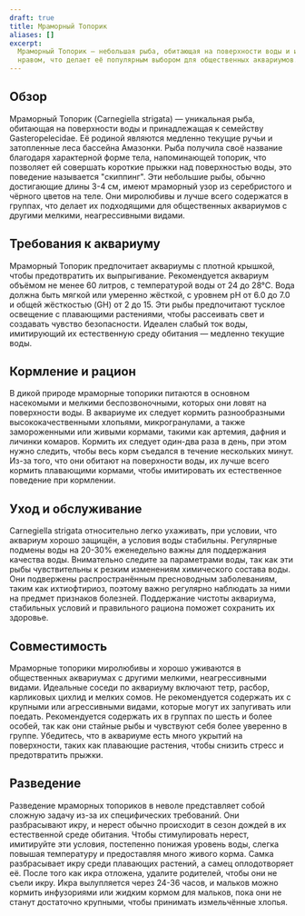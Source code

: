 ```yaml
---
draft: true
title: Мраморный Топорик
aliases: []
excerpt:
  Мраморный Топорик — небольшая рыба, обитающая на поверхности воды и известная своей характерной формой тела и мирным
  нравом, что делает её популярным выбором для общественных аквариумов.
---
```


## Обзор

Мраморный Топорик (Carnegiella strigata) — уникальная рыба, обитающая на поверхности воды и принадлежащая к семейству
Gasteropelecidae. Её родиной являются медленно текущие ручьи и затопленные леса бассейна Амазонки. Рыба получила своё
название благодаря характерной форме тела, напоминающей топорик, что позволяет ей совершать короткие прыжки над
поверхностью воды, это поведение называется "скиппинг". Эти небольшие рыбы, обычно достигающие длины 3-4 см, имеют
мраморный узор из серебристого и чёрного цветов на теле. Они миролюбивы и лучше всего содержатся в группах, что делает
их подходящими для общественных аквариумов с другими мелкими, неагрессивными видами.

## Требования к аквариуму

Мраморный Топорик предпочитает аквариумы с плотной крышкой, чтобы предотвратить их выпрыгивание. Рекомендуется аквариум
объёмом не менее 60 литров, с температурой воды от 24 до 28°C. Вода должна быть мягкой или умеренно жёсткой, с уровнем
pH от 6.0 до 7.0 и общей жёсткостью (GH) от 2 до 15. Эти рыбы предпочитают тусклое освещение с плавающими растениями,
чтобы рассеивать свет и создавать чувство безопасности. Идеален слабый ток воды, имитирующий их естественную среду
обитания — медленно текущие воды.

## Кормление и рацион

В дикой природе мраморные топорики питаются в основном насекомыми и мелкими беспозвоночными, которых они ловят на
поверхности воды. В аквариуме их следует кормить разнообразными высококачественными хлопьями, микрогранулами, а также
замороженными или живыми кормами, такими как артемия, дафния и личинки комаров. Кормить их следует один-два раза в день,
при этом нужно следить, чтобы весь корм съедался в течение нескольких минут. Из-за того, что они обитают на поверхности
воды, их лучше всего кормить плавающими кормами, чтобы имитировать их естественное поведение при кормлении.

## Уход и обслуживание

Carnegiella strigata относительно легко ухаживать, при условии, что аквариум хорошо защищён, а условия воды стабильны.
Регулярные подмены воды на 20-30% еженедельно важны для поддержания качества воды. Внимательно следите за параметрами
воды, так как эти рыбы чувствительны к резким изменениям химического состава воды. Они подвержены распространённым
пресноводным заболеваниям, таким как ихтиофтириоз, поэтому важно регулярно наблюдать за ними на предмет признаков
болезней. Поддержание чистоты аквариума, стабильных условий и правильного рациона поможет сохранить их здоровье.

## Совместимость

Мраморные топорики миролюбивы и хорошо уживаются в общественных аквариумах с другими мелкими, неагрессивными видами.
Идеальные соседи по аквариуму включают тетр, расбор, карликовых цихлид и мелких сомов. Не рекомендуется содержать их с
крупными или агрессивными видами, которые могут их запугивать или поедать. Рекомендуется содержать их в группах по шесть
и более особей, так как они стайные рыбы и чувствуют себя более уверенно в группе. Убедитесь, что в аквариуме есть много
укрытий на поверхности, таких как плавающие растения, чтобы снизить стресс и предотвратить прыжки.

## Разведение

Разведение мраморных топориков в неволе представляет собой сложную задачу из-за их специфических требований. Они
разбрасывают икру, и нерест обычно происходит в сезон дождей в их естественной среде обитания. Чтобы стимулировать
нерест, имитируйте эти условия, постепенно понижая уровень воды, слегка повышая температуру и предоставляя много живого
корма. Самка разбрасывает икру среди плавающих растений, а самец оплодотворяет её. После того как икра отложена, удалите
родителей, чтобы они не съели икру. Икра вылупляется через 24-36 часов, и мальков можно кормить инфузориями или жидким
кормом для мальков, пока они не станут достаточно крупными, чтобы принимать измельчённые хлопья.
